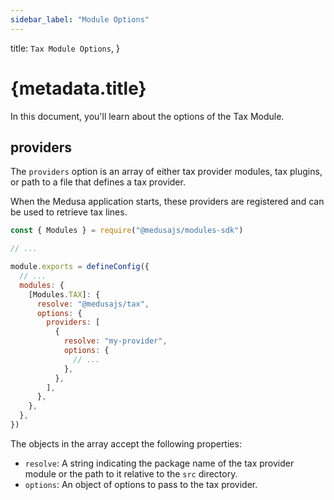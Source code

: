 ```yaml
---
sidebar_label: "Module Options"
---
```



  title: `Tax Module Options`,
}

# {metadata.title}

In this document, you'll learn about the options of the Tax Module.

## providers

The `providers` option is an array of either tax provider modules, tax plugins, or path to a file that defines a tax provider.

When the Medusa application starts, these providers are registered and can be used to retrieve tax lines.

```js title="medusa-config.js"
const { Modules } = require("@medusajs/modules-sdk")

// ...

module.exports = defineConfig({
  // ...
  modules: {
    [Modules.TAX]: {
      resolve: "@medusajs/tax",
      options: {
        providers: [
          {
            resolve: "my-provider",
            options: {
              // ...
            },
          },
        ],
      },
    },
  },
})
```

The objects in the array accept the following properties:

- `resolve`: A string indicating the package name of the tax provider module or the path to it relative to the `src` directory.
- `options`: An object of options to pass to the tax provider.
